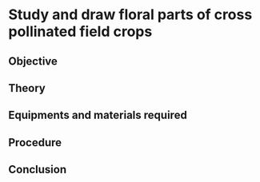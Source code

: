 # Study and draw floral parts of cross pollinated field crops {#practical-2}

## Objective

## Theory

## Equipments and materials required

## Procedure

## Conclusion